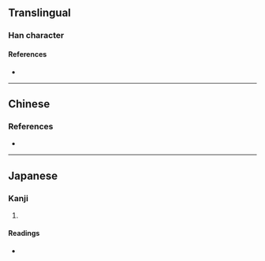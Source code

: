 {{character info/new}}
==Translingual==

===Han character===
{{Han char|rn=102|rad=田|as=06|sn=11|four=|canj=WYVO|ids=⿰田亥}}

====References====
* {{Han ref|kx=0761.200|dkj=21828|dj=1171.110|hdz=42542.020|uh=7561|ud=30049}}

----

==Chinese==
{{zh-see|垓|v}}

===References===
* {{R:twedu|B00518-002}}

----

==Japanese==

===Kanji===
{{ja-kanji|grade=|rs=田06}}

# {{rfdef|ja|sort=田06}}

====Readings====
* {{ja-readings|on=[[かい]] (kai), [[がい]] (gai)|kun=[[はて]] (hate)|nanori=}}